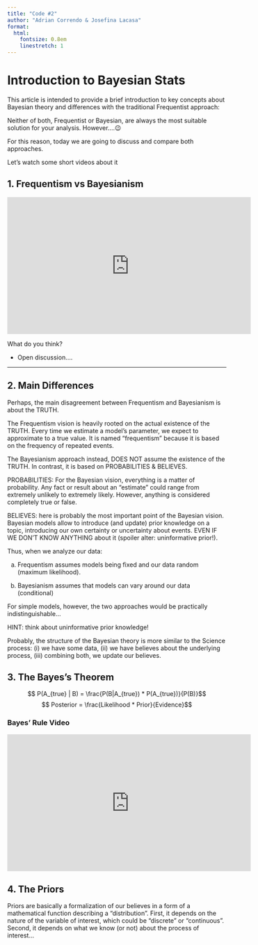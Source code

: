 ```yaml
---
title: "Code #2"
author: "Adrian Correndo & Josefina Lacasa"
format:
  html:
    fontsize: 0.8em
    linestretch: 1
---
```


# Introduction to Bayesian Stats

This article is intended to provide a brief introduction to key concepts about Bayesian theory and differences with the traditional Frequentist approach:

::: callout-important
Neither of both, Frequentist or Bayesian, are always the most suitable solution for your analysis. However....😉
:::

For this reason, today we are going to discuss and compare both approaches.

Let's watch some short videos about it

## 1. Frequentism vs Bayesianism

::: {align="center"}
<iframe width="560" height="315" src="https://www.youtube.com/embed/tsuJM_bHSgA" frameborder="0" allowfullscreen>

</iframe>
:::

What do you think?

-   Open discussion....

------------------------------------------------------------------------

## 2. Main Differences

Perhaps, the main disagreement between Frequentism and Bayesianism is about the TRUTH.

The Frequentism vision is heavily rooted on the actual existence of the TRUTH. Every time we estimate a model's parameter, we expect to approximate to a true value. It is named "frequentism" because it is based on the frequency of repeated events.

The Bayesianism approach instead, DOES NOT assume the existence of the TRUTH. In contrast, it is based on PROBABILITIES & BELIEVES.

PROBABILITIES: For the Bayesian vision, everything is a matter of probability. Any fact or result about an "estimate" could range from extremely unlikely to extremely likely. However, anything is considered completely true or false.

BELIEVES: here is probably the most important point of the Bayesian vision. Bayesian models allow to introduce (and update) prior knowledge on a topic, introducing our own certainty or uncertainty about events. EVEN IF WE DON'T KNOW ANYTHING about it (spoiler alter: uninformative prior!).

Thus, when we analyze our data:

a.  Frequentism assumes models being fixed and our data random (maximum likelihood).

b.  Bayesianism assumes that models can vary around our data (conditional)

::: callout-note
For simple models, however, the two approaches would be practically indistinguishable...

HINT: think about uninformative prior knowledge!
:::

Probably, the structure of the Bayesian theory is more similar to the Science process: (i) we have some data, (ii) we have believes about the underlying process, (iii) combining both, we update our believes.

## 3. The Bayes's Theorem

$$ P(A_{true} | B)  = \frac{P(B|A_{true}) * P(A_{true})}{P(B)}$$ $$ Posterior  = \frac{Likelihood * Prior}{Evidence}$$

### Bayes' Rule Video 

::: {align="center"}
<iframe width="560" height="315" src="https://www.youtube.com/embed/HZGCoVF3YvM" frameborder="0" allowfullscreen>

</iframe>
:::

## 4. The Priors

Priors are basically a formalization of our believes in a form of a mathematical function describing a "distribution". First, it depends on the nature of the variable of interest, which could be "discrete" or "continuous". Second, it depends on what we know (or not) about the process of interest...
